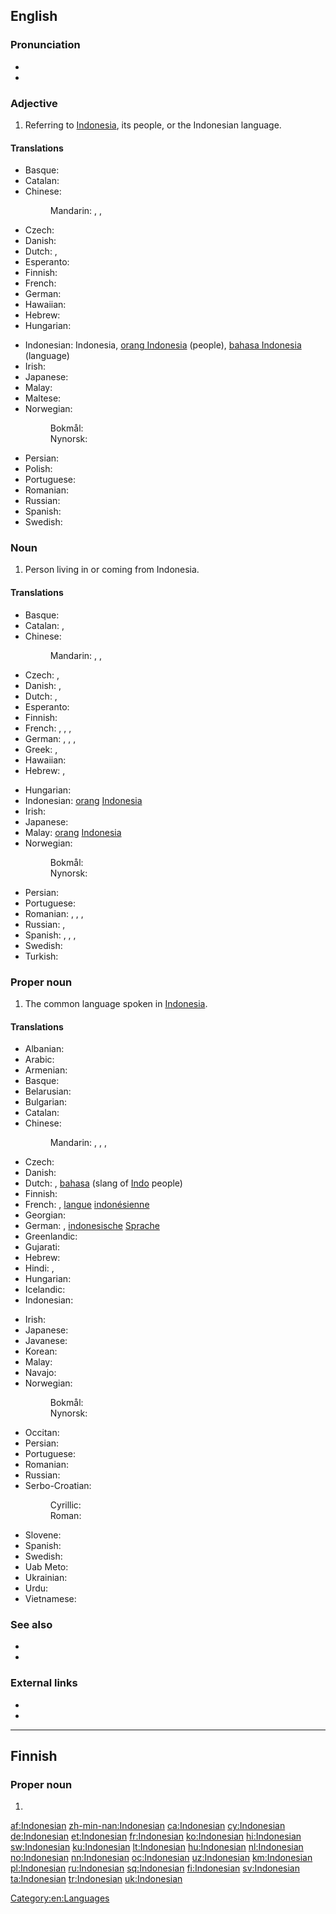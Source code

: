 {{also|indonesian}}
==English==
{{interwiktionary|code=id}}
{{wikipedia|lang=en}}

===Pronunciation===
* {{audio|en-us-Indonesian.ogg|Audio (US)|lang=en}}
* {{rhymes|iːʒən}}

===Adjective===
{{en-adj|-}}

# Referring to [[Indonesia]], its people, or the Indonesian language.

====Translations====
{{trans-top|referring to [[Indonesia]]}}
* Basque: {{t|eu|indonesiar}}
* Catalan: {{t+|ca|indonesi}}
* Chinese:
*: Mandarin: {{t|cmn|印度尼西亞|alt=印度尼西的|sc=Hani}}, {{t+|cmn|印度尼西亚|tr=Yìndùníxīyà de|alt=印度尼西亚的|sc=Hani}}, {{t+|cmn|印尼|tr=Yìnní de|alt=印尼的|sc=Hani}}
* Czech: {{t+|cs|indonéský}}
* Danish: {{t|da|indonesisk}}
* Dutch: {{t+|nl|Indonesisch}}, {{t+|nl|Indonesische}}
* Esperanto: {{t|eo|indonezia}}
* Finnish: {{t+|fi|indonesialainen}}
* French: {{t+|fr|indonésien}}
* German: {{t+|de|indonesisch}}
* Hawaiian: {{t|haw|ʻInidonesia}}
* Hebrew: {{t|he|אינדונזי|tr=Indonezi}}
* Hungarian: {{t+|hu|indonéz}}
{{trans-mid}}
* Indonesian: Indonesia, [[orang Indonesia]] (people), [[bahasa Indonesia]] (language)
* Irish: {{t|ga|Indinéiseach}}
* Japanese: {{t|ja|インドネシアの|tr=indoneshia-no}}
* Malay: {{t|ms|Indonesia}}
* Maltese: {{t|mt|Indoneżjan}}
* Norwegian:
*: Bokmål: {{t|nb|indonesisk}}
*: Nynorsk: {{t+|nn|indonesisk}}
* Persian: {{t|fa|اندونزیایی|tr=Andonesiyayi}}
* Polish: {{t+|pl|indonezyjski}}
* Portuguese: {{t+|pt|indonésio}}
* Romanian: {{t+|ro|indonezian}}
* Russian: {{t+|ru|индонезийский|tr=indonɛzíjskij}}
* Spanish: {{t+|es|indonesio}}
* Swedish: {{t+|sv|indonesisk}}
{{trans-bottom}}

===Noun===
{{en-noun}}

# Person living in or coming from Indonesia.

====Translations====
{{trans-top|person}}
* Basque: {{t|eu|indonesiar}}
* Catalan: {{t+|ca|indonesi|m}}, {{t+|ca|indonèsia|f}}
* Chinese:
*: Mandarin: {{t|cmn|印度尼西亞人|sc=Hani}}, {{t+|cmn|印度尼西亚人|tr=Yìndùníxīyà rén|sc=Hani}}, {{t|cmn|印尼人|tr=Yìnní rén|sc=Hani}}
* Czech: {{t|cs|Indonésan|m}}, {{t|cs|Indonésanka|f}}
* Danish: {{t|da|Indoneser}}, {{t|da|Indonesere|p}}
* Dutch: {{t+|nl|Indonesiër|m}}, {{t+|nl|Indonesische|f}}
* Esperanto: {{t|eo|indoneziano}}
* Finnish: {{t+|fi|indonesialainen}}
* French: {{t+|fr|Indonésien|m}}, {{t+|fr|Indonésienne|f}}, {{t+|fr|Indonésiens|m-p}}, {{t+|fr|Indonésiennes|f-p}}
* German: {{t+|de|Indonesier|m}}, {{t+|de|Indonesierin|f}}, {{t+|de|Indonesier|m-p}}, {{t+|de|Indonesierinnen|f-p}}
* Greek: {{t+|el|Ινδονήσιος|m}}, {{t|el|Ινδονήσια|f}}
* Hawaiian: {{t|haw|ʻInidonesia}}
* Hebrew: {{t|he|אינדונזי|tr=Indonezi|m}}, {{t|he|אינדונזית|tr=Indonezit|f}}
{{trans-mid}}
* Hungarian: {{t+|hu|indonéz}}
* Indonesian: [[orang]] [[Indonesia]]
* Irish: {{t|ga|Indinéiseach|m}}
* Japanese: {{t|ja|インドネシア人|tr=Indoneshia-jin}}
* Malay: [[orang]] [[Indonesia]]
* Norwegian:
*: Bokmål: {{t|nb|indonesier|m}}
*: Nynorsk: {{t+|nn|indonesiar|m}}
* Persian: {{t|fa|اندونزیایی|tr=Andonesiyayi}}
* Portuguese: {{t+|pt|indonésio|m}}
* Romanian: {{t+|ro|indonezian|m}}, {{t|ro|indoneziancă|f}}, {{t|ro|indonezieni|m-p}}, {{t|ro|indonezience|f-p}}
* Russian: {{t+|ru|индонезиец|m|tr=indonɛzíjec}}, {{t+|ru|индонезийка|f|tr=indonɛzíjka}}
* Spanish: {{t+|es|indonesio|m}}, {{t|es|indonesia|f}}, {{t+|es|indonesios|m-p}}, {{t|es|indonesias|f-p}}
* Swedish: {{t+|sv|indones}}
* Turkish: {{t+|tr|Endonezyalı}}
{{trans-bottom}}

===Proper noun===
{{en-proper noun}}

# The common language spoken in [[Indonesia]].

====Translations====
{{trans-top|language}}
* Albanian: {{t+|sq|gjuha indoneziane}}
* Arabic: {{t|ar|أندونيسية|f|tr='andunisiyya|sc=Arab}}
* Armenian: {{t|hy|ինդոնեզերեն|tr=indonezeren}}
* Basque: {{t+|eu|indonesiera}}
* Belarusian: {{t|be|інданезійская|f|tr=indanezíjskaja|sc=Cyrl}}
* Bulgarian: {{t+|bg|индонезийски|m|tr=indonezíjski|sc=Cyrl}}
* Catalan: {{t+|ca|indonesi|m}}
* Chinese:
*: Mandarin: {{t|cmn|印度尼西亞語|sc=Hani}}, {{t+|cmn|印度尼西亚语|tr=Yìndùníxīyà yǔ|sc=Hani}}, {{t|cmn|印尼語|sc=Hani}}, {{t+|cmn|印尼语|tr=Yìnní yǔ|sc=Hani}}
* Czech: {{t+|cs|indonéština|f}}
* Danish: {{t|da|Indonesisk}}
* Dutch: {{t+|nl|Indonesisch|n}}, [[bahasa]] (slang of [[Indo]] people)
* Finnish: {{t+|fi|indonesia}}
* French: {{t+|fr|indonésien|m}}, [[langue]] [[indonésienne]] {{g|f}}
* Georgian: {{t|ka|ინდონეზიური|tr=indoneziuri|sc=Geor}}
* German: {{t+|de|Indonesisch|n}}, [[indonesische]] [[Sprache]] {{g|f}}
* Greenlandic: {{t|kl|Indonesiamiutut}}
* Gujarati: {{t+|gu|ઇન્ડોનેશિયન|tr=inḍoneśiyan|sc=Gujr}}
* Hebrew: {{t|he|אִינְדּוֹנֶזִית|f|tr=indonezít|sc=Hebr}}
* Hindi: {{t+|hi|इन्डोनेशियन|tr=inḍoneśiyan|sc=Deva}}, {{t|hi|इन्डोनेशियाई|f|tr=inḍoneśiyā'ī|sc=Deva}}
* Hungarian: {{t+|hu|indonéz}}
* Icelandic: {{t+|is|indónesíska}}
* Indonesian: {{t+|id|bahasa Indonesia}}
{{trans-mid}}
* Irish: {{t|ga|Indinéisis|f}}
* Japanese: {{t+|ja|インドネシア語|tr=Indoneshia-go|sc=Jpan}}
* Javanese: {{t|jv|basa Indonesia}}
* Korean: {{t+|ko|인도네시아어|tr=Indonesia-eo|sc=Kore}}
* Malay: {{t|ms|bahasa Indonesia}}
* Navajo: {{t|nv|Indoníízha bizaad}}
* Norwegian:
*: Bokmål: {{t|nb|indonesisk|m}}
*: Nynorsk: {{t+|nn|indonesisk|m}}
* Occitan: {{t+|oc|indonesian|m}}
* Persian: {{t|fa|اندونزیایی|tr=enduneziyâyi|sc=fa-Arab}}
* Portuguese: {{t+|pt|indonésio|m}}
* Romanian: {{t+|ro|indoneziană|f}}
* Russian: {{t+|ru|индонезийский|m|tr=indonɛzíjskij}}
* Serbo-Croatian:
*: Cyrillic: {{t|sh|индонезијски|m}}
*: Roman: {{t+|sh|indonezijski|m}}
* Slovene: {{t|sl|indonezijščina|f}}
* Spanish: {{t+|es|indonesio|m}}
* Swedish: {{t+|sv|indonesiska|c}}
* Uab Meto: {{t|aoz|uab Indonesia}}
* Ukrainian: {{t+|uk|індонезійська|f|tr=indonezíjs'ka|sc=Cyrl}}
* Urdu: {{t|ur|انڈونیشیائی|f|tr=inḍoneśiyā'ī|sc=ur-Arab}}
* Vietnamese: {{t|vi|tiếng In-đô-nê-xi-a}}
{{trans-bottom}}

===See also===
* {{langcat}}
* {{langlist}}

===External links===
* {{ISO 639|link=Ethnologue|1code=id|code=ind}}
* {{websters-online}}

[[Category:en:Languages]]

----

==Finnish==

===Proper noun===
{{head|fi|proper noun form}}

# {{fi-form of|type=proper noun|case=genitive|pl=singular|Indonesia}}

[[af:Indonesian]]
[[zh-min-nan:Indonesian]]
[[ca:Indonesian]]
[[cy:Indonesian]]
[[de:Indonesian]]
[[et:Indonesian]]
[[fr:Indonesian]]
[[ko:Indonesian]]
[[hi:Indonesian]]
[[sw:Indonesian]]
[[ku:Indonesian]]
[[lt:Indonesian]]
[[hu:Indonesian]]
[[nl:Indonesian]]
[[no:Indonesian]]
[[nn:Indonesian]]
[[oc:Indonesian]]
[[uz:Indonesian]]
[[km:Indonesian]]
[[pl:Indonesian]]
[[ru:Indonesian]]
[[sq:Indonesian]]
[[fi:Indonesian]]
[[sv:Indonesian]]
[[ta:Indonesian]]
[[tr:Indonesian]]
[[uk:Indonesian]]